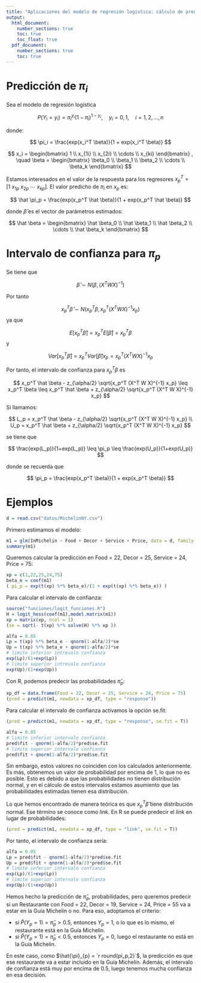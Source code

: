 ```yaml
---
title: "Aplicaciones del modelo de regresión logística: cálculo de predicciones"
output: 
  html_document:
    number_sections: true
    toc: true
    toc_float: true
  pdf_document:
    number_sections: true
    toc: true
---
```


# Predicción de $\pi_i$

Sea el modelo de regresión logística

$$
P(Y_i = y_i) = \pi_i^{y_i} (1 - \pi_i)^{1-y_i}, \quad y_i = 0,1, \quad i = 1,2,\ldots,n
$$

donde:

$$
\pi_i = \frac{exp(x_i^T \beta)}{1 + exp(x_i^T \beta)}
$$



$$
x_i = 
\begin{bmatrix}
1 \\ x_{1i} \\ x_{2i} \\ \cdots \\ x_{ki}
\end{bmatrix}
, \quad
\beta = 
\begin{bmatrix}
\beta_0 \\ \beta_1 \\ \beta_2 \\ \cdots \\ \beta_k
\end{bmatrix}
$$

Estamos interesados en el valor de la respuesta para los regresores $x_p^T = [1 \ x_{1p} \ x_{2p} \ \cdots \ x_{kp}]$. El valor predicho de $\pi_i$ en $x_p$ es:

$$
\hat \pi_p = \frac{exp(x_p^T \hat \beta)}{1 + exp(x_p^T \hat \beta)}
$$

donde $\hat \beta$ es el vector de parámetros estimados:

$$
\hat \beta = 
\begin{bmatrix}
\hat \beta_0 \\ \hat \beta_1 \\ \hat \beta_2 \\ \cdots \\ \hat \beta_k
\end{bmatrix}
$$

# Intervalo de confianza para $\pi_p$

Se tiene que

$$
\hat \beta \sim N(\beta,(X^T W X)^{-1})
$$

Por tanto

$$
x_p^T \hat \beta \sim N(x_p^T \beta, x_p^T (X^T W X)^{-1} x_p)
$$
ya que

$$
E[x_p^T \hat \beta] = x_p^T E[\hat \beta] = x_p^T \beta
$$
y

$$
Var[x_p^T \hat \beta]  = x_p^T Var[\hat \beta] x_p = x_p^T (X^T W X)^{-1} x_p
$$

Por tanto, el intervalo de confianza para $x_p^T \beta$ es

$$
x_p^T \hat \beta - z_{\alpha/2} \sqrt{x_p^T (X^T W X)^{-1} x_p} \leq x_p^T \beta \leq x_p^T \hat \beta + z_{\alpha/2} \sqrt{x_p^T (X^T W X)^{-1} x_p}
$$

Si llamamos:

$$
L_p = x_p^T \hat \beta - z_{\alpha/2} \sqrt{x_p^T (X^T W X)^{-1} x_p} \\
U_p = x_p^T \hat \beta + z_{\alpha/2} \sqrt{x_p^T (X^T W X)^{-1} x_p}
$$

se tiene que

$$
\frac{exp(L_p)}{1+exp(L_p)} \leq \pi_p \leq \frac{exp(U_p)}{1+exp(U_p)}
$$

donde se recuerda que

$$
\pi_p = \frac{exp(x_p^T \beta)}{1 + exp(x_p^T \beta)}
$$

# Ejemplos

```r
d = read.csv("datos/MichelinNY.csv")
```

Primero estimamos el modelo:

```r
m1 = glm(InMichelin ~ Food + Decor + Service + Price, data = d, family = binomial)
summary(m1)
```

Queremos calcular la predicción en Food = 22, Decor = 25, Service = 24, Price = 75:

```r
xp = c(1,22,25,24,75)
beta_e = coef(m1)
( pi_p = exp(t(xp) %*% beta_e)/(1 + exp(t(xp) %*% beta_e)) ) 
```

Para calcular el intervalo de confianza:

```r
source("funciones/logit_funciones.R")
H = logit_hess(coef(m1),model.matrix(m1))
xp = matrix(xp, ncol = 1)
(se = sqrt(- t(xp) %*% solve(H) %*% xp ))
```

```r
alfa = 0.05
Lp = t(xp) %*% beta_e - qnorm(1-alfa/2)*se
Up = t(xp) %*% beta_e + qnorm(1-alfa/2)*se
# limite inferior intrevalo confianza
exp(Lp)/(1+exp(Lp))
# limite superior intrevalo confianza
exp(Up)/(1+exp(Up))
```

Con R, podemos predecir las probabilidades $\hat \pi_p$:

```r
xp_df = data.frame(Food = 22, Decor = 25, Service = 24, Price = 75)
(pred = predict(m1, newdata = xp_df, type = "response"))
```
Para calcular el intervalo de confianza activamos la opción se.fit:

```r
(pred = predict(m1, newdata = xp_df, type = "response", se.fit = T))
```

```r
alfa = 0.05
# limite inferior intervalo confianza
pred$fit - qnorm(1-alfa/2)*pred$se.fit
# limite superior intervalo confianza
pred$fit + qnorm(1-alfa/2)*pred$se.fit
```

Sin embargo, estos valores no coinciden con los calculados anteriormente. Es más, obtenemos un valor de probabilidad por encima de 1, lo que no es posible. Esto es debido a que las probabilidades no tienen distribución normal, y en el cálculo de estos intervalos estamos asumiento que las probabilidades estimadas tienen esa distribución. 

Lo que hemos encontrado de manera teórica es que $x_p^T \hat \beta$ tiene distribución normal. Ese término se conoce como *link*. En R se puede predecir el *link* en lugar de probabilidades:

```r
(pred = predict(m1, newdata = xp_df, type = "link", se.fit = T))
```
Por tanto, el intervalo de confianza sería:

```r
alfa = 0.05
Lp = pred$fit - qnorm(1-alfa/2)*pred$se.fit
Up = pred$fit + qnorm(1-alfa/2)*pred$se.fit
# limite inferior intervalo confianza
exp(Lp)/(1+exp(Lp))
# limite superior intervalo confianza
exp(Up)/(1+exp(Up))
```

Hemos hecho la predicción de $\hat \pi_p$, probabilidades, pero queremos predecir si un Restaurante con Food = 22, Decor = 19, Service = 24, Price = 55 va a estar en la Guía Michelín o no. Para eso, adoptamos el criterio: 

- si  $\hat P(Y_p = 1) = \hat \pi_p > 0.5$, entonces $Y_p = 1$, o lo que es lo mismo, el restaurante está en la Guía Michelin. 
- si  $\hat P(Y_p = 1) = \hat \pi_p < 0.5$, entonces $Y_p = 0$, luego el restaurante no está en la Guía Michelin. 

En este caso, como $\hat{\pi}_{p} = `r round(pi_p,2)`$, la predicción es que ese restaurante va a estar incluido en la Guía Michelín. Además, el intervalo de confianza está muy por encima de 0.5, luego tenemos mucha confianza en esa decisión.

